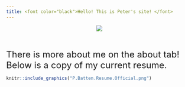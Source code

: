 ```yaml
---
title: <font color="black">Hello! This is Peter's site! </font>
---
```


<div style="text-align:center" markdown="1">
![](https://media.licdn.com/mpr/mpr/shrinknp_400_400/AAMAAQDGAAwAAQAAAAAAAAzlAAAAJDFhNjQ0YmM3LTVkOWYtNDg3ZC1iMmQ0LTRjOWRiZDdhYjIwZg.jpg)
</div>
<br><br>
<font size=5>There is more about me on the about tab! Below is a copy of my current resume. </font>



```r
knitr::include_graphics("P.Batten.Resume.Official.png")
```





